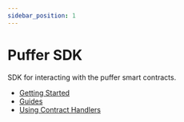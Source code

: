 ```yaml
---
sidebar_position: 1
---
```


# Puffer SDK

SDK for interacting with the puffer smart contracts.

- [Getting Started](./getting-started.mdx)
- [Guides](./guides/index.mdx)
- [Using Contract Handlers](./handlers/index.mdx)
